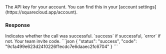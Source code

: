 <ParamField header="Authorization" type="string" placeholder="API KEY" required>
  The API key for your account. You can find this in your [account settings](https://squarecloud.app/account).
</ParamField>

### Response

<ResponseField name="status" type="string">
  Indicates whether the call was successful. `success` if successful, `error` if not.
</ResponseField>

<ResponseField name="code" type="string">
  Your team invite code.
</ResponseField>

<ResponseExample>
  ```json
  {
    "status": "success", 
    "code": "9c1a499e623d2410226f1ecdc7e6daaec2fc6704"
  }
  ```
</ResponseExample>
